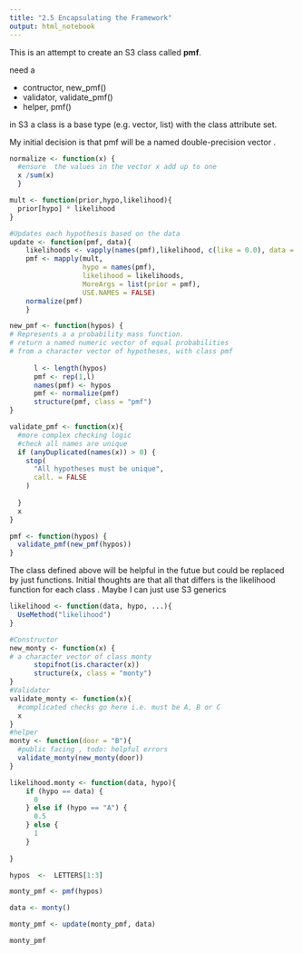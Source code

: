 ```yaml
---
title: "2.5 Encapsulating the Framework"
output: html_notebook
---
```


This is an attempt to create an S3 class called **pmf**.

need a

- contructor, new_pmf()
- validator, validate_pmf()
- helper, pmf()

in S3 a class is a base type (e.g. vector, list) with the class attribute set.

My initial decision is that pmf will be a named double-precision vector .

```r
normalize <- function(x) {
  #ensure  the values in the vector x add up to one
  x /sum(x)
  }
```
```r
mult <- function(prior,hypo,likelihood){
  prior[hypo] * likelihood
}
```

```r
#Updates each hypothesis based on the data
update <- function(pmf, data){
    likelihoods <- vapply(names(pmf),likelihood, c(like = 0.0), data = data) 
    pmf <- mapply(mult,
                  hypo = names(pmf),
                  likelihood = likelihoods,
                  MoreArgs = list(prior = pmf),
                  USE.NAMES = FALSE) 
    normalize(pmf)
    }
```




```r
new_pmf <- function(hypos) {
# Represents a a probability mass function.
# return a named numeric vector of equal probabilities
# from a character vector of hypotheses, with class pmf   
       
      l <- length(hypos)
      pmf <- rep(1,l)
      names(pmf) <- hypos
      pmf <- normalize(pmf)
      structure(pmf, class = "pmf")
}

```
```r
validate_pmf <- function(x){
  #more complex checking logic
  #check all names are unique
  if (anyDuplicated(names(x)) > 0) {
    stop(
      "All hypotheses must be unique",
      call. = FALSE
    )
  
  }
  x
}
```

```r
pmf <- function(hypos) {
  validate_pmf(new_pmf(hypos))
}
```

The class defined above will be helpful in the futue but could be replaced by just functions.
Initial thoughts are that all that differs is the likelihood function for each class . Maybe I can just use S3 generics


```r
likelihood <- function(data, hypo, ...){
  UseMethod("likelihood")
}
```

```r
#Constructor
new_monty <- function(x) {
# a character vector of class monty   
      stopifnot(is.character(x))
      structure(x, class = "monty")
}
#Validator
validate_monty <- function(x){
  #complicated checks go here i.e. must be A, B or C
  x
}
#helper
monty <- function(door = "B"){
  #public facing , todo: helpful errors
  validate_monty(new_monty(door))
}
```
```r
likelihood.monty <- function(data, hypo){
    if (hypo == data) {
      0
    } else if (hypo == "A") {
      0.5
    } else {
      1
    }
  
}
```







```r
hypos  <-  LETTERS[1:3]

monty_pmf <- pmf(hypos)

data <- monty()

monty_pmf <- update(monty_pmf, data)

monty_pmf
```






